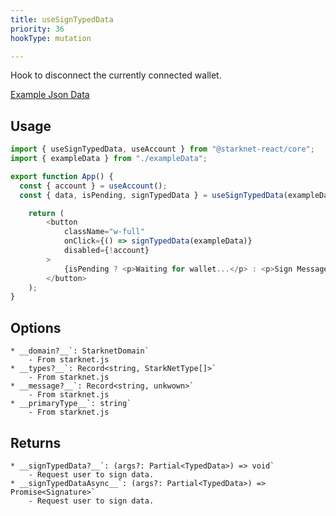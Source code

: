 ```yaml
---
title: useSignTypedData
priority: 36
hookType: mutation

---
```


Hook to disconnect the currently connected wallet.

<a href="https://gist.github.com/okhaimie-dev/5bd0ee3eab8b2b76d016f5522569820f" target="_blank">Example Json Data</a>

## Usage


```ts
import { useSignTypedData, useAccount } from "@starknet-react/core";
import { exampleData } from "./exampleData";

export function App() {
  const { account } = useAccount();
  const { data, isPending, signTypedData } = useSignTypedData(exampleData);

	return (
		<button
			className="w-full"
			onClick={() => signTypedData(exampleData)}
			disabled={!account}
		>
			{isPending ? <p>Waiting for wallet...</p> : <p>Sign Message</p>}
		</button>
	);
}
```

## Options
    * __domain?__`: StarknetDomain`
        - From starknet.js
    * __types?__`: Record<string, StarkNetType[]>`
        - From starknet.js
    * __message?__`: Record<string, unkwown>`
        - From starknet.js
    * __primaryType__`: string`
        - From starknet.js

## Returns
    * __signTypedData?__`: (args?: Partial<TypedData>) => void`
        - Request user to sign data.
    * __signTypedDataAsync__`: (args?: Partial<TypedData>) => Promise<Signature>`
        - Request user to sign data.

